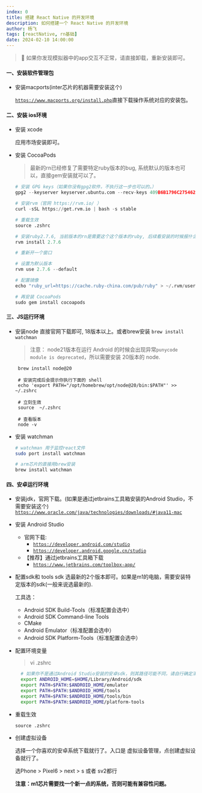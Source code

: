 ```yaml
---
index: 0
title: 搭建 React Native 的开发环境
description: 如何搭建一个 React Native 的开发环境
author: 杨飞
tags: [reactNative, rn基础]
date: 2024-02-10 14:00:00
---
```


> 📌 如果你发现模拟器中的app交互不正常，请直接卸载，重新安装即可。

#### 一、安装软件管理包

  - 安装macports(inter芯片的机器需要安装这个)

    [`https://www.macports.org/install.php`](https://www.macports.org/install.php)直接下载操作系统对应的安装包。

#### 二、安装 ios环境

  - 安装 xcode

    应用市场安装即可。

  - 安装 CocoaPods
    > 最新的rn已经修复了需要特定ruby版本的bug, 系统默认的版本也可以，直接gem安装就可以了。

    ```python
    # 安装 GPG keys（如果你没有gpg2软件，不执行这一步也可以的。）
    gpg2 --keyserver keyserver.ubuntu.com --recv-keys 409B6B1796C275462A1703113804BB82D39DC0E3 7D2BAF1CF37B13E2069D6956105BD0E739499BDB

    # 安装rvm（官网 https://rvm.io/ ）
    curl -sSL https://get.rvm.io | bash -s stable

    # 重载生效
    source .zshrc

    # 安装ruby2.7.6, 当前版本的rn是需要这个这个版本的ruby, 后续看安装的时候报什么错误，一般会告诉你 gemfile 指定的版本，安装那个版本就行了。
    rvm install 2.7.6

    # 重新开一个窗口

    # 设置为默认版本
    rvm use 2.7.6 --default

    # 配置镜像
    echo "ruby_url=https://cache.ruby-china.com/pub/ruby" > ~/.rvm/user/db

    # 再安装 CocoaPods
    sudo gem install cocoapods

    ```

#### 三、JS运行环境

  - 安装node
    直接官网下载即可, 18版本以上。或者brew安装 `brew install watchman`

    > 注意：
    > node21版本在运行 Android 的时候会出现异常`punycode module is deprecated`，所以需要安装 20版本的 node.
    ```shell
     brew install node@20

     # 安装完成后会提示你执行下面的 shell
     echo 'export PATH="/opt/homebrew/opt/node@20/bin:$PATH"' >> ~/.zshrc

     # 立刻生效
     source  ~/.zshrc

     # 查看版本
     node -v
    ```

  - 安装 watchman

    ```bash
    # watchman 用于监控react文件
    sudo port install watchman

    # arm芯片的直接用brew安装
    brew install watchman

    ```

#### 四、安卓运行环境

- 安装jdk，官网下载。(如果是通过jetbrains工具箱安装的Android Studio，不需要安装这个)
  [`https://www.oracle.com/java/technologies/downloads/#java11-mac`](https://www.oracle.com/java/technologies/downloads/#java11-mac)  &#x20;

- 安装 Android Studio
  - 官网下载:
    - [`https://developer.android.com/studio`](https://developer.android.com/studio)
    - [`https://developer.android.google.cn/studio`](https://developer.android.google.cn/studio)
  - 【推荐】通过jetbrains工具箱下载
    - [`https://www.jetbrains.com/toolbox-app/`](https://www.jetbrains.com/toolbox-app/)

- 配置sdk和 tools
  sdk 选最新的2个版本即可。如果是m1的电脑，需要安装特定版本的sdk(一般来说选最新的).

  工具选：
    - Android SDK Build-Tools（标准配置会选中）
    - Android SDK Command-line Tools
    - CMake
    - Android Emulator（标准配置会选中）
    - Android SDK Platform-Tools（标准配置会选中）

- 配置环境变量
  > vi .zshrc
  ```bash
    # 如果你不是通过Android Studio安装的安卓sdk，则其路径可能不同，请自行确定清楚。
    export ANDROID_HOME=$HOME/Library/Android/sdk
    export PATH=$PATH:$ANDROID_HOME/emulator
    export PATH=$PATH:$ANDROID_HOME/tools
    export PATH=$PATH:$ANDROID_HOME/tools/bin
    export PATH=$PATH:$ANDROID_HOME/platform-tools
    ```

- 重载生效
  ```shell
  source .zshrc
  ```

- 创建虚拟设备

  选择一个你喜欢的安卓系统下载就行了。入口是 虚拟设备管理，点创建虚拟设备就行了。

  选Phone > Pixel6 > next > s 或者 sv2都行

  **注意：m1芯片需要找一个新一点的系统，否则可能有兼容性问题。**
